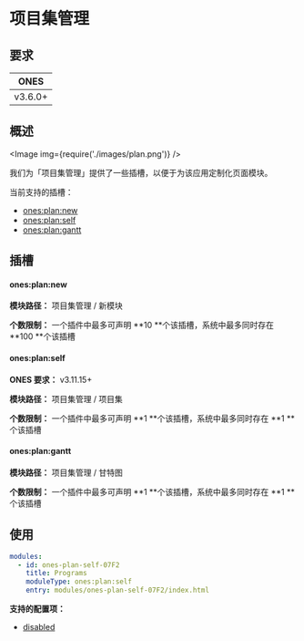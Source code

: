 # 项目集管理

## 要求

|  ONES   |
| :-----: |
| v3.6.0+ |

## 概述

<Image img={require('./images/plan.png')} />

我们为「项目集管理」提供了一些插槽，以便于为该应用定制化页面模块。

当前支持的插槽：

- [ones:plan:new](#onesplannew)
- [ones:plan:self](#onesplanself)
- [ones:plan:gantt](#onesplangantt)

## 插槽

#### ones:plan:new

**模块路径：** 项目集管理 / 新模块

**个数限制：** 一个插件中最多可声明 **10 **个该插槽，系统中最多同时存在 **100 **个该插槽

#### ones:plan:self

**ONES 要求：** v3.11.15+

**模块路径：** 项目集管理 / 项目集

**个数限制：** 一个插件中最多可声明 **1 **个该插槽，系统中最多同时存在 **1 **个该插槽

#### ones:plan:gantt

**模块路径：** 项目集管理 / 甘特图

**个数限制：** 一个插件中最多可声明 **1 **个该插槽，系统中最多同时存在 **1 **个该插槽

## 使用

```yaml
modules:
  - id: ones-plan-self-07F2
    title: Programs
    moduleType: ones:plan:self
    entry: modules/ones-plan-self-07F2/index.html
```

**支持的配置项：**

- [disabled](../../../../reference/config/plugin.yaml#disabled)
